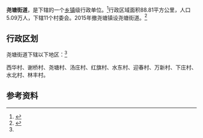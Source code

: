 {{中国乡级行政区|32/04/13/002/000}}

'''尧塘街道'''，是{{PRC admin/fullname|32/04/13/002/000|3}}下辖的一个[[乡镇|乡镇]]级行政单位。<ref>{{cite book|author1=中华人民共和国民政部|title=中华人民共和国乡镇行政区划简册2016|date=2016-06-01|publisher=中国统计出版社|location=北京|isbn=9787503777622|accessdate=2017-02-21}}</ref>行政区域面积88.81平方公里，人口5.09万人，下辖11个村委会。2015年撤尧塘镇设尧塘街道。<ref name="苏政复">{{cite web|author1=江苏省人民政府|title=关于调整金坛市部分行政区划的批复|url=http://www.jiangsu.gov.cn/jsgov/tj/bgt/201502/t20150225470820.html|website=江苏省人民政府网|accessdate=2017-02-19|date=2015-01-28|deadurl=yes|archiveurl=https://web.archive.org/web/20170222110745/http://www.jiangsu.gov.cn/jsgov/tj/bgt/201502/t20150225470820.html|archivedate=2017-02-22}}</ref>

== 行政区划 ==

尧塘街道下辖以下地区：<ref name="苏政复"/>

西华村、谢桥村、尧塘村、汤庄村、红旗村、水东村、迎春村、万新村、下庄村、水北村、林丰村。

== 参考资料 ==

{{reflist}}

{{行政区划小作品}}
{{PRC admin/navcat|32/04/13/002/000}}